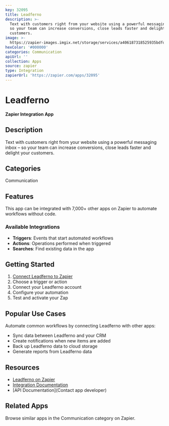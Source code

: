 ```yaml
---
key: 32095
title: Leadferno
description: >-
  Text with customers right from your website using a powerful messaging inbox –
  so your team can increase conversions, close leads faster and delight your
  customers.
image: >-
  https://zapier-images.imgix.net/storage/services/a406187318525935bdfde7277397ae16.png?auto=format%2Ccompress&ixlib=python-3.0.0&q=50
hexColor: '#000000'
categories: Communication
apiUrl: ''
collection: Apps
source: zapier
type: Integration
zapierUrl: 'https://zapier.com/apps/32095'
---
```

# Leadferno

**Zapier Integration App**

## Description

Text with customers right from your website using a powerful messaging inbox – so your team can increase conversions, close leads faster and delight your customers.

## Categories

Communication

## Features

This app can be integrated with 7,000+ other apps on Zapier to automate workflows without code.

### Available Integrations

- **Triggers**: Events that start automated workflows
- **Actions**: Operations performed when triggered
- **Searches**: Find existing data in the app

## Getting Started

1. [Connect Leadferno to Zapier](https://zapier.com/apps/32095)
2. Choose a trigger or action
3. Connect your Leadferno account
4. Configure your automation
5. Test and activate your Zap

## Popular Use Cases

Automate common workflows by connecting Leadferno with other apps:

- Sync data between Leadferno and your CRM
- Create notifications when new items are added
- Back up Leadferno data to cloud storage
- Generate reports from Leadferno data

## Resources

- [Leadferno on Zapier](https://zapier.com/apps/32095)
- [Integration Documentation](https://zapier.com/apps/32095/integrations)
- [API Documentation](Contact app developer)

## Related Apps

Browse similar apps in the Communication category on Zapier.

